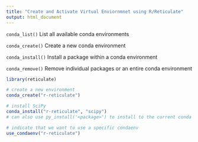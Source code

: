 ```yaml
---
title: "Create and Activate Virtual Enviornmnet using R/Reticulate"
output: html_document
---
```


`conda_list()` List all available conda environments

`conda_create()` Create a new conda environment

`conda_install()`	Install a package within a conda environment

`conda_remove()` Remove individual packages or an entire conda environment

```r

library(reticulate)

# create a new environment 
conda_create("r-reticulate")

# install SciPy
conda_install("r-reticulate", "scipy")
# can also use py_install('<package>') to install to the current conda env

# indicate that we want to use a specific condaenv
use_condaenv("r-reticulate")

```

